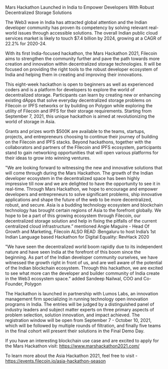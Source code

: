Mars Hackathon Launched in India to Empower Developers With Robust Decentralized Storage Solutions



The Web3 wave in India has attracted global attention and the Indian developer community has proven its competency by solving relevant real-world issues through accessible solutions. The overall Indian public cloud services market is likely to touch $7.4 billion by 2024, growing at a CAGR of 22.2% for 2020-24.

With its first India-focused hackathon, the Mars Hackathon 2021, Filecoin aims to strengthen the community further and pave the path towards more creation and innovation within decentralized storage technologies. It will be focused on providing the right tools to the robust developer ecosystem of India and helping them in creating and improving their innovations.

This eight-week hackathon is open to beginners as well as experienced coders and is a platform for developers to explore the world of decentralized storage. Participants can learn by creating new or enhancing existing dApps that solve everyday decentralized storage problems on FIlecoin or IPFS networks or by building on Polygon while exploring the utility of Filecoin and IPFS for their storage requirements. Starting from September 7, 2021, this unique hackathon is aimed at revolutionizing the world of storage in Asia.

Grants and prizes worth $500K are available to the teams, startups, projects, and entrepreneurs choosing to continue their journey of building on the Filecoin and IPFS stacks. Beyond hackathons, together with the collaborators and partners of the FIlecoin and IPFS ecosystem, participants stand to gain networking opportunities that will open various platforms for their ideas to grow into winning ventures.

"We are looking forward to witnessing the new and innovative solutions that will come through during the Mars Hackathon. The growth of the Indian developer ecosystem in the decentralized space has been highly impressive till now and we are delighted to have the opportunity to see it in real-time. Through Mars Hackathon, we hope to encourage and empower developers and entrepreneurs to solve significant problems, ship innovative applications and shape the future of the web to be more decentralized, robust, and secure. Asia is a budding technology ecosystem and blockchain technology has brought certain regions of Asia to the forefront globally. We hope to be a part of this growing ecosystem through Filecoin, our decentralized storage solution and help in fixing the pitfalls of the current centralized cloud infrastructure.” mentioned Angie Maguire - Head Of Growth and Marketing, Filecoin
ALSO READ :Bengaluru to host India’s 1st Indian Language based Hackathon for Digital Equality: RevHack 2020

"We have seen the decentralized world boom rapidly due to its independent nature and have seen India at the forefront of this boom since the beginning. As part of the Indian developer community ourselves, we have witnessed the growth right in front of us, and are well aware of the potential of the Indian blockchain ecosystem. Through this hackathon, we are excited to see what more can the developer and builder community of India create in the Web3 ecosystem space.” added Sandeep Nailwal, COO and Co-Founder, Polygon

The Hackathon is launched in partnership with Lumos Labs, an innovation management firm specializing in running technology open innovation programs in India. The entries will be judged by a distinguished panel of industry leaders and subject matter experts on three primary aspects of problem selection, solution innovation, and impact achieved. The registration window will be open from September 7 - October 10, 2021, which will be followed by multiple rounds of filtration, and finally five teams in the final cohort will present their solutions in the Final Demo Day.

If you have an interesting blockchain use case and are excited to apply for the Mars Hackathon visit: https://www.marshackathon2021.com/

To learn more about the Asia Hackathon 2021, feel free to visit - https://events.filecoin.io/asia-hackathon-season